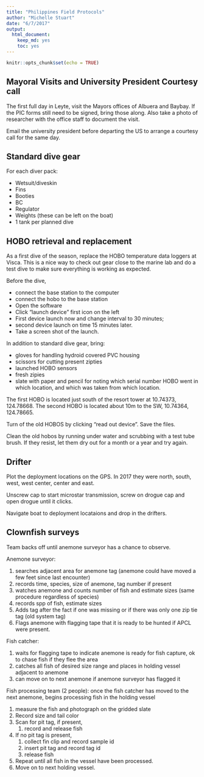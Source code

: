 ```yaml
---
title: "Philippines Field Protocols"
author: "Michelle Stuart"
date: "6/7/2017"
output: 
  html_document: 
    keep_md: yes
    toc: yes
---
```


```r
knitr::opts_chunk$set(echo = TRUE)
```

## Mayoral Visits and University President Courtesy call

The first full day in Leyte, visit the Mayors offices of Albuera and Baybay.  If the PIC forms still need to be signed, bring those along.  Also take a photo of researcher with the office staff to document the visit.  

Email the university president before departing the US to arrange a courtesy call for the same day.

## Standard dive gear
For each diver pack:

* Wetsuit/diveskin
+ Fins
+ Booties
+ BC
+ Regulator
+ Weights (these can be left on the boat)
+ 1 tank per planned dive

## HOBO retrieval and replacement

As a first dive of the season, replace the HOBO temperature data loggers at Visca.  This is a nice way to check out gear close to the marine lab and do a test dive to make sure everything is working as expected.

Before the dive,

* connect the base station to the computer
* connect the hobo to the base station
+ Open the software
+ Click “launch device” first icon on the left 
+ First device launch now and change interval to 30 minutes; 
+ second device launch on time 15 minutes later.
+ Take a screen shot of the launch.

In addition to standard dive gear, bring:

* gloves for handling hydroid covered PVC housing
+ scissors for cutting present zipties
+ launched HOBO sensors
+ fresh zipies
+ slate with paper and pencil for noting which serial number HOBO went in which location, and which was taken from which location.

The first HOBO is located just south of the resort tower at 10.74373, 124.78668.
The second HOBO is located about 10m to the SW, 10.74364, 124.78665.

Turn of the old HOBOS by clicking “read out device”.  Save the files.

Clean the old hobos by running under water and scrubbing with a test tube brush.  If they resist, let them dry out for a month or a year and try again. 

## Drifter 
Plot the deployment locations on the GPS.  In 2017 they were north, south, west, west center, center and east.

Unscrew cap to start microstar transmission, screw on drogue cap and open drogue until it clicks.

Navigate boat to deployment locataions and drop in the drifters.

## Clownfish surveys
Team backs off until anemone surveyor has a chance to observe.

Anemone surveyor:

1. searches adjacent area for anemone tag (anemone could have moved a few feet since last encounter)
2. records time, species, size of anemone, tag number if present
3. watches anemone and counts number of fish and estimate sizes (same procedure regardless of species)
4. records spp of fish, estimate sizes
5. Adds tag after the fact if one was missing or if there was only one zip tie tag (old system tag)
6. Flags anemone with flagging tape that it is ready to be hunted if APCL were present.

Fish catcher:

1. waits for flagging tape to indicate anemone is ready for fish capture, ok to chase fish if they flee the area
2. catches all fish of desired size range and places in holding vessel adjacent to anemone
3. can move on to next anemone if anemone surveyor has flagged it

Fish processing team (2 people):
once the fish catcher has moved to the next anemone, begins processing fish in the holding vessel

1. measure the fish and photograph on the gridded slate
2. Record size and tail color
3. Scan for pit tag, if present, 
    1. record and release fish
4. If no pit tag is present, 
    1. collect fin clip and record sample id
    2. insert pit tag and record tag id
    3. release fish
5. Repeat until all fish in the vessel have been processed.
6. Move on to next holding vessel.


